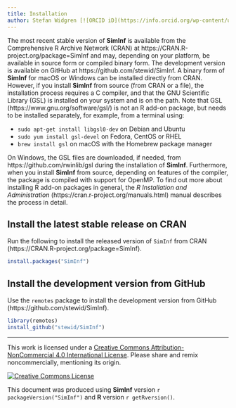 ```yaml
---
title: Installation
author: Stefan Widgren [![ORCID iD](https://info.orcid.org/wp-content/uploads/2019/11/orcid_16x16.png)](https://orcid.org/0000-0001-5745-2284)
---
```


The most recent stable version of **SimInf** is available from the
Comprehensive R Archive Network (CRAN) at
https://CRAN.R-project.org/package=SimInf and may, depending on your
platform, be available in source form or compiled binary form.  The
development version is available on GitHub at
https://github.com/stewid/SimInf.  A binary form of **SimInf** for
macOS or Windows can be installed directly from CRAN.  However, if you
install **SimInf** from source (from CRAN or a \code{.tar.gz} file),
the installation process requires a C compiler, and that the GNU
Scientific Library (GSL) is installed on your system and is on the
path.  Note that GSL (https://www.gnu.org/software/gsl/) is not an R
add-on package, but needs to be installed separately, for example,
from a terminal using:

- `sudo apt-get install libgsl0-dev` on Debian and Ubuntu
- `sudo yum install gsl-devel` on Fedora, CentOS or RHEL
- `brew install gsl` on macOS with the Homebrew package manager

On Windows, the GSL files are downloaded, if needed, from
https://github.com/rwinlib/gsl during the installation of **SimInf**.
Furthermore, when you install **SimInf** from source, depending on
features of the compiler, the package is compiled with support for
OpenMP.  To find out more about installing R add-on packages in
general, the *R Installation and Administration*
(https://cran.r-project.org/manuals.html) manual describes the process
in detail.

## Install the latest stable release on CRAN

Run the following to install the released version of `SimInf` from
CRAN (https://CRAN.R-project.org/package=SimInf).

```r
install.packages("SimInf")
```

## Install the development version from GitHub

Use the `remotes` package to install the development version from
GitHub (https://github.com/stewid/SimInf).

```r
library(remotes)
install_github("stewid/SimInf")
```

---

This work is licensed under a <a rel="license"
href="http://creativecommons.org/licenses/by-nc/4.0/">Creative Commons
Attribution-NonCommercial 4.0 International License</a>. Please share
and remix noncommercially, mentioning its origin.

<a rel="license"
href="http://creativecommons.org/licenses/by-nc/4.0/"><img
alt="Creative Commons License" style="border-width:0"
src="https://i.creativecommons.org/l/by-nc/4.0/88x31.png" /></a><br />

This document was produced using **SimInf** version `r packageVersion("SimInf")`
and **R** version `r getRversion()`.
